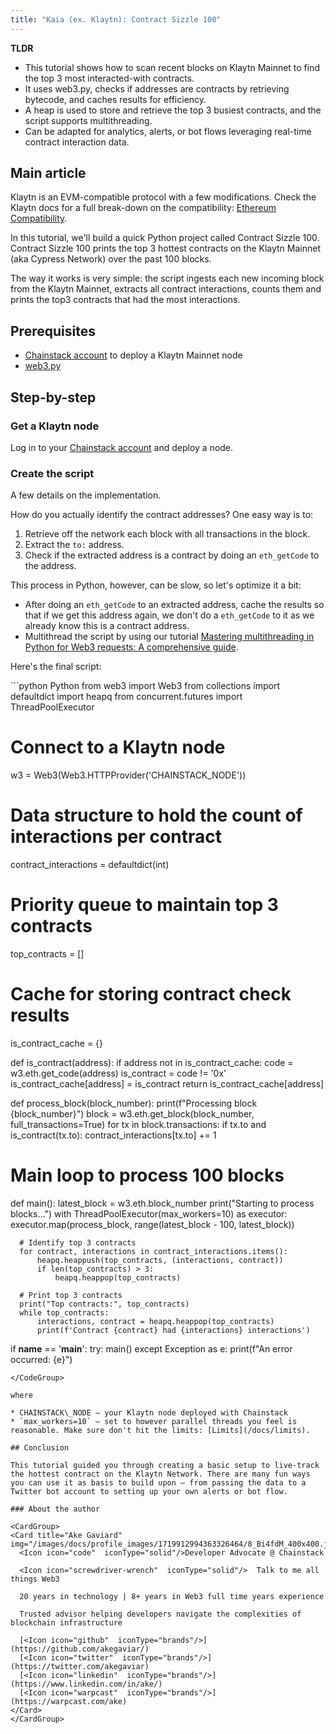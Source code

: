 ```yaml
---
title: "Kaia (ex. Klaytn): Contract Sizzle 100"
---
```


**TLDR**

* This tutorial shows how to scan recent blocks on Klaytn Mainnet to find the top 3 most interacted-with contracts.
* It uses web3.py, checks if addresses are contracts by retrieving bytecode, and caches results for efficiency.
* A heap is used to store and retrieve the top 3 busiest contracts, and the script supports multithreading.
* Can be adapted for analytics, alerts, or bot flows leveraging real-time contract interaction data.

## Main article

Klaytn is an EVM-compatible protocol with a few modifications. Check the Klaytn docs for a full break-down on the compatibility: [Ethereum Compatibility](https://docs.klaytn.foundation/docs/learn/transactions/ethereum/).

In this tutorial, we'll build a quick Python project called Contract Sizzle 100. Contract Sizzle 100 prints the top 3 hottest contracts on the Klaytn Mainnet (aka Cypress Network) over the past 100 blocks.

The way it works is very simple: the script ingests each new incoming block from the Klaytn Mainnet, extracts all contract interactions, counts them and prints the top3 contracts that had the most interactions.

## Prerequisites

* [Chainstack account](https://console.chainstack.com/) to deploy a Klaytn Mainnet node
* [web3.py](https://web3py.readthedocs.io/)

## Step-by-step

### Get a Klaytn node

Log in to your [Chainstack account](https://console.chainstack.com/) and deploy a node.

### Create the script

A few details on the implementation.

How do you actually identify the contract addresses? One easy way is to:

1. Retrieve off the network each block with all transactions in the block.
2. Extract the `to:` address.
3. Check if the extracted address is a contract by doing an `eth_getCode` to the address.

This process in Python, however, can be slow, so let's optimize it a bit:

* After doing an `eth_getCode` to an extracted address, cache the results so that if we get this address again, we don't do a `eth_getCode` to it as we already know this is a contract address.
* Multithread the script by using our tutorial [Mastering multithreading in Python for Web3 requests: A comprehensive guide](/docs/mastering-multithreading-in-python-for-web3-requests-a-comprehensive-guide).

Here's the final script:

<CodeGroup>
  ```python Python
  from web3 import Web3
  from collections import defaultdict
  import heapq
  from concurrent.futures import ThreadPoolExecutor

  # Connect to a Klaytn node
  w3 = Web3(Web3.HTTPProvider('CHAINSTACK_NODE'))

  # Data structure to hold the count of interactions per contract
  contract_interactions = defaultdict(int)

  # Priority queue to maintain top 3 contracts
  top_contracts = []

  # Cache for storing contract check results
  is_contract_cache = {}

  def is_contract(address):
      if address not in is_contract_cache:
          code = w3.eth.get_code(address)
          is_contract = code != '0x'
          is_contract_cache[address] = is_contract
      return is_contract_cache[address]

  def process_block(block_number):
      print(f"Processing block {block_number}")
      block = w3.eth.get_block(block_number, full_transactions=True)
      for tx in block.transactions:
          if tx.to and is_contract(tx.to):
              contract_interactions[tx.to] += 1

  # Main loop to process 100 blocks
  def main():
      latest_block = w3.eth.block_number
      print("Starting to process blocks...")
      with ThreadPoolExecutor(max_workers=10) as executor:
          executor.map(process_block, range(latest_block - 100, latest_block))

      # Identify top 3 contracts
      for contract, interactions in contract_interactions.items():
          heapq.heappush(top_contracts, (interactions, contract))
          if len(top_contracts) > 3:
              heapq.heappop(top_contracts)

      # Print top 3 contracts
      print("Top contracts:", top_contracts)
      while top_contracts:
          interactions, contract = heapq.heappop(top_contracts)
          print(f'Contract {contract} had {interactions} interactions')

  if __name__ == '__main__':
      try:
          main()
      except Exception as e:
          print(f"An error occurred: {e}")
  ```
</CodeGroup>

where

* CHAINSTACK\_NODE — your Klaytn node deployed with Chainstack
* `max_workers=10` — set to however parallel threads you feel is reasonable. Make sure don't hit the limits: [Limits](/docs/limits).

## Conclusion

This tutorial guided you through creating a basic setup to live-track the hottest contract on the Klaytn Network. There are many fun ways you can use it as basis to build upon — from passing the data to a Twitter bot account to setting up your own alerts or bot flow.

### About the author

<CardGroup>
  <Card title="Ake Gaviard" img="/images/docs/profile_images/1719912994363326464/8_Bi4fdM_400x400.jpg">
    <Icon icon="code"  iconType="solid"/>Developer Advocate @ Chainstack

    <Icon icon="screwdriver-wrench"  iconType="solid"/>  Talk to me all things Web3

    20 years in technology | 8+ years in Web3 full time years experience

    Trusted advisor helping developers navigate the complexities of blockchain infrastructure

    [<Icon icon="github"  iconType="brands"/>](https://github.com/akegaviar/)
    [<Icon icon="twitter"  iconType="brands"/>](https://twitter.com/akegaviar)
    [<Icon icon="linkedin"  iconType="brands"/>](https://www.linkedin.com/in/ake/)
    [<Icon icon="warpcast"  iconType="brands"/>](https://warpcast.com/ake)
  </Card>
</CardGroup>
